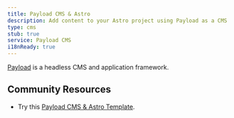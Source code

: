 ```yaml
---
title: Payload CMS & Astro
description: Add content to your Astro project using Payload as a CMS
type: cms
stub: true
service: Payload CMS
i18nReady: true
---
```


[Payload](https://payloadcms.com/) is a headless CMS and application framework.

## Community Resources 

- Try this [Payload CMS & Astro Template](https://github.com/Lambdo-Labs/payloadcms-astro-template).

